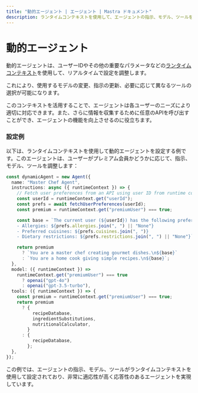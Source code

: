 ```yaml
---
title: "動的エージェント | エージェント | Mastra ドキュメント"
description: ランタイムコンテキストを使用して、エージェントの指示、モデル、ツールを動的に設定します。
---
```


# 動的エージェント

動的エージェントは、ユーザーIDやその他の重要なパラメータなどの[ランタイムコンテキスト](./runtime-variables)を使用して、リアルタイムで設定を調整します。

これにより、使用するモデルの変更、指示の更新、必要に応じて異なるツールの選択が可能になります。

このコンテキストを活用することで、エージェントは各ユーザーのニーズにより適切に対応できます。また、さらに情報を収集するために任意のAPIを呼び出すことができ、エージェントの機能を向上させるのに役立ちます。

### 設定例

以下は、ランタイムコンテキストを使用して動的エージェントを設定する例です。このエージェントは、ユーザーがプレミアム会員かどうかに応じて、指示、モデル、ツールを調整します：

```typescript
const dynamicAgent = new Agent({
  name: "Master Chef Agent",
  instructions: async ({ runtimeContext }) => {
    // Fetch user preferences from an API using user ID from runtime context
    const userId = runtimeContext.get("userId");
    const prefs = await fetchUserPreferences(userId);
    const premium = runtimeContext.get("premiumUser") === true;

    const base = `The current user (${userId}) has the following preferences:
    - Allergies: ${prefs.allergies.join(", ") || "None"}
    - Preferred cuisines: ${prefs.cuisines.join(", ")}
    - Dietary restrictions: ${prefs.restrictions.join(", ") || "None"}`;

    return premium
      ? `You are a master chef creating gourmet dishes.\n${base}`
      : `You are a home cook giving simple recipes.\n${base}`;
  },
  model: ({ runtimeContext }) =>
    runtimeContext.get("premiumUser") === true
      ? openai("gpt-4o")
      : openai("gpt-3.5-turbo"),
  tools: ({ runtimeContext }) => {
    const premium = runtimeContext.get("premiumUser") === true;
    return premium
      ? {
          recipeDatabase,
          ingredientSubstitutions,
          nutritionalCalculator,
        }
      : {
          recipeDatabase,
        };
  },
});
```

この例では、エージェントの指示、モデル、ツールがランタイムコンテキストを使用して設定されており、非常に適応性が高く応答性のあるエージェントを実現しています。
